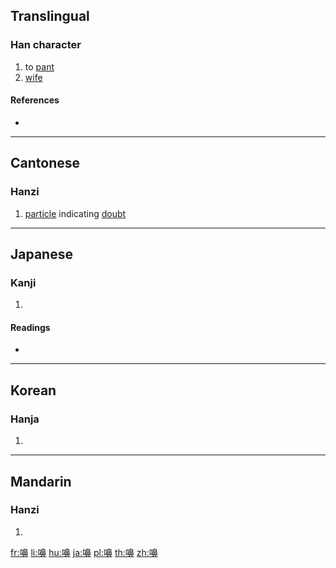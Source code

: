 ==Translingual==

===Han character===
{{Han char|rn=30|rad=口|as=14|sn=17|four=|canj=RHUL|ids=⿰口鼻}}

# to [[pant]]
# [[wife]]

====References====
* {{Han ref|kx=0212.020|dkj=04467|dj=0434.360|hdz=10696.170|uh=568A|ud=22154}}

----

==Cantonese==

===Hanzi===
{{yue-hanzi|jyut=[[be6]], [[bei6]]|y=be6, bei6}}

# [[particle]] indicating [[doubt]]

----

==Japanese==

===Kanji===
{{ja-kanji|grade=|rs=口14}}

# {{defn|lang=ja|sort=口14}}

====Readings====
* {{ja-readings|on=[[ひ]] (hi)|kun=[[はないき]] (hanaiki), [[かか]] (kaka), [[あえぎ]] (aegi)}}

----

==Korean==

===Hanja===
{{ko-hanja|hangeul=비|rv=bi|mr=pi}}

# {{defn|lang=ko|sort=口14}}

----

==Mandarin==

===Hanzi===
{{cmn-hanzi|pin=[[xì]] ([[xi4]])|wg=hsi<sup>4</sup>}}

# {{defn|lang=cmn|sort=口14}}

[[fr:嚊]]
[[li:嚊]]
[[hu:嚊]]
[[ja:嚊]]
[[pl:嚊]]
[[th:嚊]]
[[zh:嚊]]